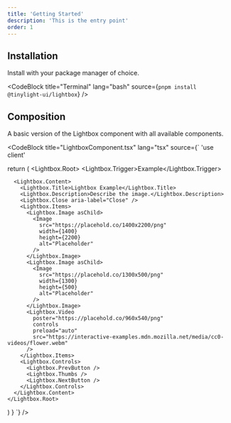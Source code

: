 ```yaml
---
title: 'Getting Started'
description: 'This is the entry point'
order: 1
---
```


## Installation

Install with your package manager of choice.

<CodeBlock
  title="Terminal"
  lang="bash"
  source={`pnpm install @tinylight-ui/lightbox`}
/>

## Composition

A basic version of the Lightbox component with all available components.

<CodeBlock
  title="LightboxComponent.tsx"
  lang="tsx"
  source={`
  'use client'


  return (
    <Lightbox.Root>
      <Lightbox.Trigger>Example</Lightbox.Trigger>

      <Lightbox.Content>
        <Lightbox.Title>Lightbox Example</Lightbox.Title>
        <Lightbox.Description>Describe the image.</Lightbox.Description>
        <Lightbox.Close aria-label="Close" />
        <Lightbox.Items>
          <Lightbox.Image asChild>
            <Image
              src="https://placehold.co/1400x2200/png"
              width={1400}
              height={2200}
              alt="Placeholder"
            />
          </Lightbox.Image>
          <Lightbox.Image asChild>
            <Image
              src="https://placehold.co/1300x500/png"
              width={1300}
              height={500}
              alt="Placeholder"
            />
          </Lightbox.Image>
          <Lightbox.Video
            poster="https://placehold.co/960x540/png"
            controls
            preload="auto"
            src="https://interactive-examples.mdn.mozilla.net/media/cc0-videos/flower.webm"
          />
        </Lightbox.Items>
        <Lightbox.Controls>
          <Lightbox.PrevButton />
          <Lightbox.Thumbs />
          <Lightbox.NextButton />
        </Lightbox.Controls>
      </Lightbox.Content>
    </Lightbox.Root>

)
}
`}
/>
